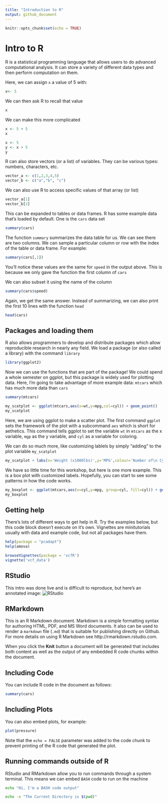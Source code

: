 ```yaml
---
title: "Introduction to R"
output: github_document
---
```


```r
knitr::opts_chunk$set(echo = TRUE)
```

# Intro to R
R is a statistical programming language that allows users to do advanced computational analysis.  It can store a variety of different data types and then perform computation on them.

Here, we can assign `x` a value of 5 with:

```r
x<- 5
```

We can then ask R to recall that value

```r
x
```

We can make this more complicated

```r
x <- 5 + 5
x
```

```r
x <- 5
y <- x + 5
y
```

R can also store vectors (or a list) of variables.  They can be various types: numbers, characters, etc.


```r
vector_a <- c(1,2,3,4,5)
vector_b <- c("a","b", "c")
```


We can also use R to access specific values of that array (or list)
```r
vector_a[1]
vector_b[2]
```


This can be expanded to tables or data frames.  R has some example data that's loaded by default.  One is the `cars` data set

```r
summary(cars)
```
The function `summary` summarizes the data table for us.  We can see there are two columns.  We can sample a particular column or row with the index of the table or data frame.  For example:

```r
summary(cars[,1])
```

You'll notice these values are the same for `speed` in the output above.  This is because we only gave the function the first column of `cars`

We can also subset it using the name of the column

```r
summary(cars$speed)
```

Again, we get the same answer.  Instead of summarizing, we can also print the first 10 lines with the function `head`

```r
head(cars)
```


## Packages and loading them
R also allows programmers to develop and distribute packages which allow reproducible research in nearly any field.  We load a package (or also called a library) with the command `library`

```r
library(ggplot2)
```

Now we can use the functions that are part of the package!  We could spend a whole semester on ggplot, but this package is widely used for plotting data.  Here, I'm going to take advantage of more example data: `mtcars` which has much more data than `cars`

```r
summary(mtcars)
```

```r
my_scatplot <- ggplot(mtcars,aes(x=wt,y=mpg,col=cyl)) + geom_point()
my_scatplot
```

Here, we are using ggplot to make a scatter plot.  The first command `ggplot` sets the framework of the plot with a subcommand `aes` which is short for aethetics.  This command tells ggplot to set the variable `wt` in `mtcars` as the x variable, `mgp` as the y variable, and `cyl` as a variable for coloring.  

We can do so much more, like customizing lablels by simply "adding" to the plot variable `my_scatplot`

```r
my_scatplot + labs(x='Weight (x1000lbs)',y='MPG',colour='Number of\n Cylinders')
```

We have so little time for this workshop, but here is one more example.  This is a box plot with customized labels.  Hopefully, you can start to see some patterns in how the code works.

```r
my_boxplot <- ggplot(mtcars,aes(x=cyl,y=mpg, group=cyl, fill=cyl)) + geom_boxplot() + xlab('Cylinders') + ylab('Miles per Gallon')
my_boxplot 
```


## Getting help
There's lots of different ways to get help in R. Try the examples below, but this code block doesn't execute on it's own.  Vignettes are minitutorials usually with data and example code, but not all packages have them.

```r
help(package = "pcadapt")
help(amova)     

browseVignettes(package = 'vcfR')
vignette('vcf_data')

```


## RStudio
This intro was done live and is difficult to reproduce, but here's an annotated image:
![RStudio](img/Rstudio.png)


## RMarkdown

This is an R Markdown document. Markdown is a simple formatting syntax for authoring HTML, PDF, and MS Word documents. It also can be used to render a `markdown` file (`.md`) that is suitable for publishing directly on Github.  For more details on using R Markdown see http://rmarkdown.rstudio.com.

When you click the **Knit** button a document will be generated that includes both content as well as the output of any embedded R code chunks within the document.

## Including Code

You can include R code in the document as follows:

```r
summary(cars)
```

## Including Plots

You can also embed plots, for example:

```r
plot(pressure)
```

Note that the `echo = FALSE` parameter was added to the code chunk to prevent printing of the R code that generated the plot.

## Running commands outside of R
RStudio and RMarkdown allow you to run commands through a system terminal.  This means we can embed `BASH` code to run on the machine

```bash
echo "Hi, I'm a BASH code output"
```

```bash
echo -e "The Current Directory is $(pwd)"
```


